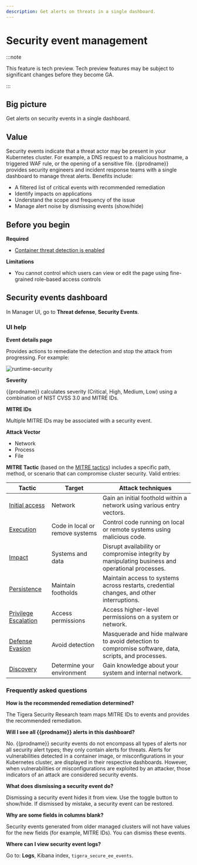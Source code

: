 ```yaml
---
description: Get alerts on threats in a single dashboard.
---
```


# Security event management

:::note

This feature is tech preview. Tech preview features may be subject to significant changes before they become GA.

:::

## Big picture

Get alerts on security events in a single dashboard.

## Value

Security events indicate that a threat actor may be present in your Kubernetes cluster. For example, a DNS request to a malicious hostname, a triggered WAF rule, or the opening of a sensitive file. {{prodname}} provides security engineers and incident response teams with a single dashboard to manage threat alerts. Benefits include:

- A filtered list of critical events with recommended remediation
- Identify impacts on applications
- Understand the scope and frequency of the issue
- Manage alert noise by dismissing events (show/hide)

## Before you begin

**Required**

- [Container threat detection is enabled](./container-threat-detection)

**Limitations**

- You cannot control which users can view or edit the page using fine-grained role-based access controls

## Security events dashboard

In Manager UI, go to **Threat defense**, **Security Events**.

### UI help

**Event details page**

Provides actions to remediate the detection and stop the attack from progressing. For example:

![runtime-security](/img/calico-cloud/runtime-security-events.png)

**Severity**

{{prodname}} calculates severity (Critical, High, Medium, Low) using a combination of NIST CVSS 3.0 and MITRE IDs.

**MITRE IDs**

Multiple MITRE IDs may be associated with a security event.

**Attack Vector**
- Network
- Process
- File

**MITRE Tactic** (based on the [MITRE tactics](https://attack.mitre.org/tactics/enterprise/)) includes a specific path, method, or scenario that can compromise cluster security. Valid entries:

| Tactic                                                       | Target                          | Attack techniques                                            |
| ------------------------------------------------------------ | ------------------------------- | ------------------------------------------------------------ |
| [Initial access](https://attack.mitre.org/tactics/TA0001/)   | Network                         | Gain an initial foothold within a network using various entry vectors. |
| [Execution](https://attack.mitre.org/tactics/TA0002/)        | Code in local or remove systems | Control code running on local or remote systems using malicious code. |
| [Impact](https://attack.mitre.org/tactics/TA0040/)           | Systems and data                | Disrupt availability or compromise integrity by manipulating business and operational processes. |
| [Persistence](https://attack.mitre.org/tactics/TA0003/)      | Maintain footholds              | Maintain access to systems across restarts, credential changes, and other interruptions. |
| [Privilege Escalation](https://attack.mitre.org/tactics/TA0004/) | Access permissions              | Access higher-level permissions on a system or network.      |
| [Defense Evasion](https://attack.mitre.org/tactics/TA0005/)  | Avoid detection                 | Masquerade and hide malware to avoid detection to compromise software, data, scripts, and processes. |
| [Discovery](https://attack.mitre.org/tactics/TA0007/)        | Determine your environment      | Gain knowledge about your system and internal network.       |


### Frequently asked questions

**How is the recommended remediation determined?**

The Tigera Security Research team maps MITRE IDs to events and provides the recommended remediation.

**Will I see all {{prodname}} alerts in this dashboard?**

No. {{prodname}} security events do not encompass all types of alerts nor all security alert types; they only contain alerts for threats. Alerts for vulnerabilities detected in a container image, or misconfigurations in your Kubernetes cluster, are displayed in their respective dashboards. However, when vulnerabilities or misconfigurations are exploited by an attacker, those indicators of an attack are considered security events.

**What does dismissing a security event do?**

Dismissing a security event hides it from view. Use the toggle button to show/hide. If dismissed by mistake, a security event can be restored.

**Why are some fields in columns blank?**

Security events generated from older managed clusters will not have values for the new fields (for example, MITRE IDs). You can dismiss these events.

**Where can I view security event logs?**

Go to: **Logs**, Kibana index, `tigera_secure_ee_events`.
